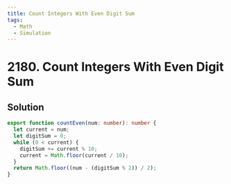 ```yaml
---
title: Count Integers With Even Digit Sum
tags:
  - Math
  - Simulation
---
```


# 2180. Count Integers With Even Digit Sum

<Badges>
  <LevelBadge level="easy" />
  <TopicBadge name="Math" slug="math" />
  <TopicBadge name="Simulation" slug="simulation" />
</Badges>

## Solution

```typescript filename="solution.ts" copy
export function countEven(num: number): number {
  let current = num;
  let digitSum = 0;
  while (0 < current) {
    digitSum += current % 10;
    current = Math.floor(current / 10);
  }
  return Math.floor((num - (digitSum % 2)) / 2);
}
```

<ProblemLink
  codingSite="leetcode"
  href="https://leetcode.com/problems/count-integers-with-even-digit-sum"
  title="Count Integers With Even Digit Sum"
/>
